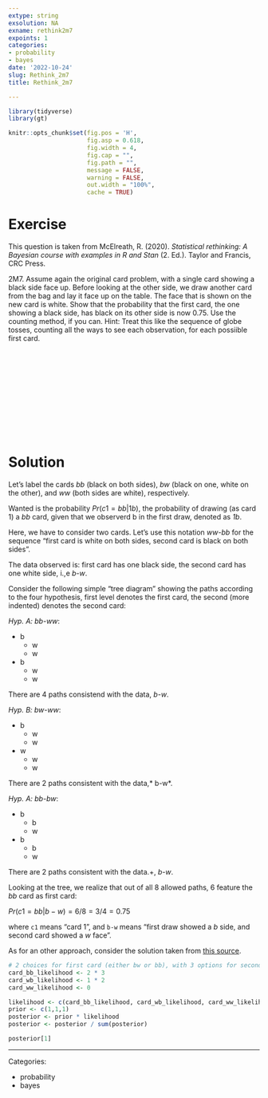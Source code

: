 ```yaml
---
extype: string
exsolution: NA
exname: rethink2m7
expoints: 1
categories:
- probability
- bayes
date: '2022-10-24'
slug: Rethink_2m7
title: Rethink_2m7

---
```




```r
library(tidyverse)
library(gt)
```


```r
knitr::opts_chunk$set(fig.pos = 'H',
                      fig.asp = 0.618,
                      fig.width = 4,
                      fig.cap = "", 
                      fig.path = "",
                      message = FALSE,
                      warning = FALSE,
                      out.width = "100%",
                      cache = TRUE)
```








# Exercise

This question is taken from McElreath, R. (2020). *Statistical rethinking: A Bayesian course with examples in R and Stan* (2. Ed.). Taylor and Francis, CRC Press.


2M7. Assume again the original card problem, with a single card showing a black side face up. 
Before looking at the other side, 
we draw another card from the bag and lay it face up on the table. 
The face that is shown on the new card is white. 
Show that the probability that the first card, the one showing a black side, 
has black on its other side is now 0.75. Use the counting method, if you can. 
Hint: Treat this like the sequence of globe tosses, 
counting all the ways to see each observation, for each possiible first card.


</br>
</br>
</br>
</br>
</br>
</br>
</br>
</br>
</br>
</br>

# Solution

Let's label the cards *bb* (black on both sides), *bw* (black on one, white on the other), and *ww* (both sides are white), respectively.

Wanted is the probability $Pr(c1=bb|1b)$, the probability of drawing (as card 1) a *bb*  card, given that we observerd b in the first draw, denoted as *1b*.



Here, we have to consider two cards. Let's use this notation *ww-bb* for the sequence "first card is white on both sides, second card is black on both sides".

The data observed is: first card has one black side, the second card has one white side, i.,e *b-w*.

Consider the following simple "tree diagram" showing the paths according to the four hypothesis, first level denotes the first card, the second (more indented) denotes the second card:

*Hyp. A: bb-ww*:

- b
    - w
    - w
- b
    - w
    - w

There are 4 paths consistend with the data, *b-w*.


*Hyp. B: bw-ww*:

- b
    - w
    - w
- w
    - w
    - w
    
There are 2 paths consistent with the data,* b-w*.



*Hyp. A: bb-bw*:

- b
    - b
    - w
- b
    - b
    - w
    
There are 2 paths consistent with the data.+, *b-w*.


Looking at the tree, we realize that out of all 8 allowed paths, 6 feature the *bb* card as first card:

$Pr(c1=bb|b-w) = 6/8 = 3/4 = 0.75$

where `c1` means "card 1", and `b-w` means "first draw showed a *b* side, and second card showed a *w* face".


As for an other approach, consider 
the solution taken from [this source](https://sr2-solutions.wjakethompson.com/bayesian-inference.html).


```r
# 2 choices for first card (either bw or bb), with 3 options for second card: 2 ww + 1 bw
card_bb_likelihood <- 2 * 3 
card_wb_likelihood <- 1 * 2 
card_ww_likelihood <- 0

likelihood <- c(card_bb_likelihood, card_wb_likelihood, card_ww_likelihood)
prior <- c(1,1,1)
posterior <- prior * likelihood
posterior <- posterior / sum(posterior)

posterior[1]
```




---

Categories: 

- probability
- bayes

